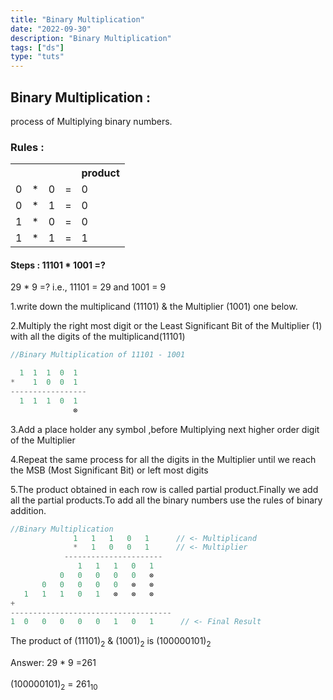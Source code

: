 ```yaml
---
title: "Binary Multiplication"
date: "2022-09-30"
description: "Binary Multiplication"
tags: ["ds"]
type: "tuts"
---
```


## Binary Multiplication :

process of Multiplying binary numbers.

### Rules :

<table class="table-space table-border">
  <tr>
    <th></th>
    <th></th>
    <th></th>
    <th></th>
    <th>product</th>
  </tr>
  <tr>
    <td>0</td>
    <td>*</td>
    <td>0</td>
    <td>=</td>
    <td>0</td>
  </tr>
   <tr>
    <td>0</td>
    <td>*</td>
    <td>1</td>
    <td>=</td>
    <td>0</td>
  </tr>
   <tr>
    <td>1</td>
    <td>*</td>
    <td>0</td>
    <td>=</td>
    <td>0</td>
  </tr>
   <tr>
    <td>1</td>
    <td>*</td>
    <td>1</td>
    <td>=</td>
    <td>1</td>
  </tr>

</table>

#### Steps : 11101 \* 1001 =?

<Callouts name="info">29 * 9 =? i.e., 11101 = 29 and 1001 = 9 </Callouts>

1.write down the multiplicand (11101) & the Multiplier (1001) one below.

2.Multiply the right most digit or the Least Significant Bit of the Multiplier (1) with all the digits
of the multiplicand(11101)

```javascript file=index.js show=false diff
//Binary Multiplication of 11101 - 1001

  1  1  1  0  1
*    1  0  0  1
-----------------
  1  1  1  0  1
              ⊗
```

3.Add a place holder any symbol ,before Multiplying next higher order digit of the Multiplier

4.Repeat the same process for all the digits in the Multiplier until we reach the MSB (Most Significant Bit) or left most digits

5.The product obtained in each row is called partial product.Finally we add all the partial products.To add all the binary numbers use the rules of binary addition.

```javascript file=index.js show=false
//Binary Multiplication
              1   1   1   0   1      // <- Multiplicand
              *   1   0   0   1      // <- Multiplier
            ----------------------
               1   1   1   0   1
           0   0   0   0   0   ⊗
       0   0   0   0   0   ⊗   ⊗
   1   1   1   0   1   ⊗   ⊗   ⊗
+
------------------------------------
1  0   0   0   0   0   1   0   1      // <- Final Result
```

The product of (11101)<sub>2</sub> & (1001)<sub>2</sub> is (100000101)<sub>2</sub>

<Callouts name="success">
  Answer: 29 * 9 =261 <br></br>
  (100000101)<sub>2</sub> = 261<sub>10</sub>
</Callouts>
